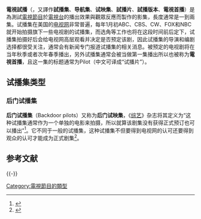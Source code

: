 {{about|影视术语|影视作品中名称为“试播集”的列表|试播集 (索引)}}
{{Expand language|1=en|time=2021-03-25T10:08:59+00:00}}
'''電視試播'''（{{lang-en|Television pilot}}，又譯作'''試播集'''、'''导航集'''、'''试映集'''、'''試播片'''、'''試播版本'''、'''電視首播'''）是為測試[[電視節目|電視節目]]於[[電視台|電視台]]的播出效果與觀眾反應而製作的影集，長度通常是一到兩集。试播集在美国的[[电视网|电视网]]非常普遍，每年1月初ABC、CBS、CW、FOX和NBC就开始拍摄旗下一些电视剧的试播集，而选角等工作也将在这段时间前后定下，试播集拍摄好后会给电视网高层观看并决定是否预定该剧，因此试播集的导演和编剧选择都很受关注，通常会有新闻专门报道试播集的相关消息。被预定的电视剧将在当年秋季或者次年春季播出，另外试播集通常会被当做第一集播出所以也被称为'''電視首播'''，且这一集的标题通常为Pilot（中文可译成“试播片”）。
<!--At the time of its inception, the pilot is meant to be the "testing ground" to see if a series will be possibly desired and successful and therefore a test episode of an intended television series. It is an early step in the development of a television series, much like [[pilot_light|pilot light]]s or [[pilot_(experiment)|pilot studies]] serve as precursors to the start of larger activity, or [[pilot_hole|pilot hole]]s prepare the way for larger holes. [[Television_network|Television network]]s use pilots to discover whether an entertaining concept can be successfully realized. After seeing this sample of the proposed product, networks will then determine whether the expense of additional episodes is justified. They are best thought of as [[prototype|prototype]]s of the show that is to follow, because elements often change from pilot to series. ''[[Variety_(magazine)|Variety]]'' estimates that only a little over a quarter of all pilots made for American television succeed to the series stage,<ref>[http://www.variety.com/index.asp?layout=slanguage_result&slang=busted+pilot&x=0&y=0 ''Variety'' defines "busted pilot"]</ref> although the figure may be even lower.<ref name=MBC>[http://www.museum.tv/archives/etv/P/htmlP/pilotprogram/pilotprogram.htm Piot programs at The Museum of Broadcast Communications]</ref>-->
== 试播集类型 ==
=== 后门试播集 ===
'''后门试播集'''（Backdoor pilots）又称为'''后门试映集'''，《[[綜藝_(雜誌)|综艺]]》杂志将其定义为“这种试播集通常作为一个单独的电影来拍摄，所以就算该剧集没有获得正式预订也可以播出”<ref>{{Cite web |url=http://www.variety.com/index.asp?layout=slanguage_result&slang=backdoor+pilot&x=0&y=0 |title=Backdoor pilot as defined by ''Variety'' |accessdate=2013-04-06 |archive-date=2011-10-14 |archive-url=https://web.archive.org/web/20111014190558/http://www.variety.com/index.asp?layout=slanguage_result&slang=backdoor+pilot&x=0&y=0 |dead-url=no }}</ref>。它不同于一般的试播集，这种试播集不但要得到电视网的认可还要得到观众的认可才能成为正式剧集<ref name="www.mrbuzz.com">{{cite web |url=https://www.mrbuzz.com/%e3%80%90%e5%bd%b1%e5%8a%87%e9%9b%9c%e8%ab%87%e3%80%91%e4%bb%80%e9%ba%bc%e6%98%af%e7%be%8e%e5%8a%87%e7%9a%84%e8%a9%a6%e6%92%ad%e9%9b%86%ef%bc%88pilot%ef%bc%89%ef%bc%9f/ |title=什麼是美劇的試播集（Pilot）？ |publisher=霸子看影劇 |date= |accessdate=30 April 2017 |archive-date=2018-03-23 |archive-url=https://web.archive.org/web/20180323154713/https://www.mrbuzz.com/%e3%80%90%e5%bd%b1%e5%8a%87%e9%9b%9c%e8%ab%87%e3%80%91%e4%bb%80%e9%ba%bc%e6%98%af%e7%be%8e%e5%8a%87%e7%9a%84%e8%a9%a6%e6%92%ad%e9%9b%86%ef%bc%88pilot%ef%bc%89%ef%bc%9f/ |dead-url=no }}</ref>。

== 参考文献 ==
{{Reflist}}

{{-}}
{{Authority control}}

[[Category:電視節目的類型|Category:電視節目的類型]]
